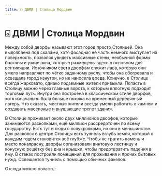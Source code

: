 ```yaml
---
title: ⌺ ДВМИ | Столица Мордвин
---
```

# ⌺ ДВМИ | Столица Мордвин


Между собой дворфы называют этот город просто Столицей. Она выдолблена под скалами, хотя фасадная её часть немного выступает на поверхность, позволяя увидеть массивные стены, необычной формы балконы и узкие окна, которые размещены здесь в основном для вентиляции. Источником света дворфам служит лава, которую они умело направляют по чётко заданному руслу, чтобы она обогревала и освещала город изнутри, но не наносила вреда. Конечно, в Столице всегда жарковато, однако подземные жители привыкли.
Попасть в Столицу можно через главные ворота, к которым вплотную подходит торговый путь. Внутри она построена в классическом стиле дворфов, хотя изначально была больше похожа на временный деревянный лагерь. Что сказать, местные жители всегда умели работать с камнем и создавать массивные и внушающие трепет здания.

В Столице проживает около двух миллионов дворфов, которые занимаются раскопками, ещё миллион рассредоточен по всему государству. Есть тут и люди с полукровками, но они в меньшинстве.
Для раскопок в центре Столицы есть туннель вглубь земли, который с каждым годом становится всё глубже. Чтобы не тратить камень и место понапрасну, дворфы организовали винтовую лестницу и конусную решётку без дна и крышки, чтобы предотвратить падения в яму. В стенах построили помещения для проживания и прочих бытовых нужд. Освещается туннель с помощью обычных факелов.

Отсюда можно попасть:<br/><br/>